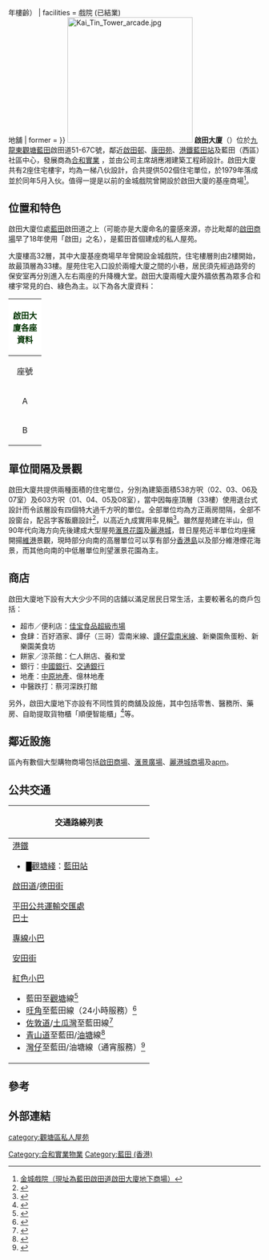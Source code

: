 {{Infobox_housinghk
| name = Kai Tin Tower <br> 啟田大廈
| address= 觀塘藍田啟田道51-67C號
| photo= Kai Tin Tower (full view).JPG
| developer= 合和實業
| use = 住宅
| blocknumber = 2座
| floornumber = 32層
| yearofcompletion = 1979年（{{#expr:{{CURRENTYEAR}} - 1979}}年樓齡）
| facilities = 戲院 (已結業) <br> 地舖
| former =
}}
[[File:Kai_Tin_Tower_arcade.jpg|250px]]
'''啟田大廈'''（{{lang-en|Kai Tin Tower}}）位於[[九龍東|九龍東]][[觀塘區|觀塘]][[藍田_(香港)|藍田]]啟田道51-67C號，鄰近[[啟田邨|啟田邨]]、[[康田苑|康田苑]]、[[港鐵|港鐵]][[藍田站_(香港)|藍田站]]及藍田（西區）社區中心，發展商為[[合和實業|合和實業]] ，並由公司主席胡應湘建築工程師設計。啟田大廈共有2座住宅樓宇，均為一梯八伙設計，合共提供502個住宅單位，於1979年落成並於同年5月入伙。值得一提是以前的金城戲院曾開設於啟田大廈的基座商場<ref>[[香港已結業戲院列表#.E8.A7.80.E5.A1.98.E5.8D.80|金城戲院（現址為藍田啟田道啟田大廈地下商場）]]</ref>。

==位置和特色==
啟田大廈位處[[藍田_(香港)|藍田]]啟田道之上（可能亦是大廈命名的靈感來源，亦比毗鄰的[[啟田商場|啟田商場]]早了18年使用「啟田」之名），是藍田首個建成的私人屋苑。

大廈樓高32層，其中大廈基座商場早年曾開設金城戲院，住宅樓層則由2樓開始，故最頂層為33樓。屋苑住宅入口設於兩幢大廈之間的小巷，居民須先經過路旁的保安室再分別進入左右兩座的升降機大堂。啟田大廈兩幢大廈外牆依舊為眾多合和樓宇常見的白、綠色為主。以下為各大廈資料：

{| class="wikitable" cellpadding="1" style="text-align:center;"
|-
! style="background:#FFFFFF; color:#003300" colspan="6"  align="center"| '''啟田大廈各座資料'''
|-
| width=50 | 座號 || width=200 | 大廈門牌 ||　width=100 | 大廈層數 || width=100 | 每層伙數 || width=100 | 單位數目 || width=100 | 入伙日期
|-
| A || 啟田道57-59號 || rowspan=2 | 32（2-33樓） || rowspan=2 | 8 || rowspan=2 | 251 || rowspan=2 | 1979年5月
|-
| B || 啟田道61-63號
|}

==單位間隔及景觀==
啟田大廈共提供兩種面積的住宅單位，分別為建築面積538方呎（02、03、06及07室）及603方呎（01、04、05及08室），當中因每座頂層（33樓）使用退台式設計而令該層設有四個特大過千方呎的單位。全部單位均為方正兩房間隔，全部不設窗台，配呂字客飯廳設計<ref>{{cite web|language=zh-hk|url=http://the-sun.on.cc/cnt/finance/20150114/00436_091.html|title=啟田大廈配套齊區外客Like|publisher=太陽報|date=2015-01-14|accessdate=2016-06-27|archive-date=2016-08-22|archive-url=https://web.archive.org/web/20160822233422/http://the-sun.on.cc/cnt/finance/20150114/00436_091.html|dead-url=no}}</ref>，以高近九成實用率見稱<ref>{{cite web|language=zh-hk|url=http://hk.on.cc/hk/bkn/cnt/finance/20160416/bkn-20160416222933372-0416_00842_001.html|title=呢區置出色：藍田雙王牌　4球住兩房|publisher=東方日報|date=2016-04-16|accessdate=2016-06-27|archive-date=2019-12-07|archive-url=https://web.archive.org/web/20191207095655/https://hk.on.cc/hk/bkn/cnt/finance/20160416/bkn-20160416222933372-0416_00842_001.html|dead-url=no}}</ref>。雖然屋苑建在半山，但90年代向海方向先後建成大型屋苑[[滙景花園|滙景花園]]及[[麗港城|麗港城]]，昔日屋苑近半單位均座擁開揚[[維港|維港]]景觀，現時部分向南的高層單位可以享有部分[[香港島|香港島]]以及部分維港煙花海景，而其他向南的中低層單位則望滙景花園為主。

==商店==
啟田大廈地下設有大大少少不同的店舖以滿足居民日常生活，主要較著名的商戶包括：

*超市／便利店：[[佳宝食品超級市場|佳宝食品超級市場]]
*食肆：百好酒家、譚仔（三哥）雲南米線、[[譚仔雲南米線|譚仔雲南米線]]、新樂園魚蛋粉、新樂園美食坊
*餅家／涼茶館：仁人餅店、養和堂
*銀行：[[中國銀行|中國銀行]]、[[交通銀行|交通銀行]]
*地產：[[中原地產|中原地產]]、億林地產
*中醫跌打：蔡河深跌打館
另外，啟田大廈地下亦設有不同性質的商舖及設施，其中包括零售、醫務所、藥房、自助提取貨物櫃「順便智能櫃」<ref>{{Cite web|title=順便智能櫃地址|url=https://htm.sf-express.com/hk/tc/dynamic_function/S.F.Network/EF-Locker/|accessdate=2021-03-20|author=順豐速運|archive-date=2021-01-18|archive-url=https://web.archive.org/web/20210118152214/https://htm.sf-express.com/hk/tc/dynamic_function/S.F.Network/EF-Locker/|dead-url=no}}</ref>等。

==鄰近設施==
區內有數個大型購物商場包括[[啟田商場|啟田商場]]、[[滙景廣場|滙景廣場]]、[[麗港城商場|麗港城商場]]及[[Apm_(香港)|apm]]。

==公共交通==
{| class="mw-collapsible mw-collapsed wikitable" style="background:white; margin: 0 auto; width: auto;"  
! 交通路線列表
|-
|
;[[港鐵|港鐵]]
*<font color="{{觀塘綫色彩}}">█</font>[[觀塘綫|觀塘綫]]：[[藍田站_(香港)|藍田站]]

;[[啟田道|啟田道]]/[[德田街|德田街]]
{{九龍新界巴士簡單列表|6P|14D|14H|15|15A|15X|16M|38|38P|40A|74S|88X|93M|215X|216M}}
{{過海隧道巴士簡單列表|690|690P|694}}
{{大嶼山巴士簡單列表|E22|E22X|N29}}
{{九龍專線小巴簡單列表|62S|76B}}
{{新界專線小巴簡單列表|17}}

;[[平田公共運輸交匯處|平田公共運輸交匯處]]
;[[香港巴士|巴士]]
{{九龍新界巴士簡單列表|15|15A|16|38|38P|40A|74S|88X|889}}
{{過海隧道巴士簡單列表|603|603A|603P|603S}}
;[[香港小巴|專線小巴]]
{{九龍專線小巴簡單列表|24|60}}

;[[安田街|安田街]]
{{九龍專線小巴簡單列表|24|60}}

;[[香港小巴|紅色小巴]]
*藍田至[[觀塘|觀塘]]線<ref>{{Cite web |url=http://www.16seats.net/chi/rmb/r_k60.html |title=觀塘市中心　—　藍田 |access-date=2016-08-19 |archive-url=https://web.archive.org/web/20170111065106/http://www.16seats.net/chi/rmb/r_k60.html |archive-date=2017-01-11 |dead-url=yes }}</ref>
*[[旺角|旺角]]至藍田線（24小時服務）<ref>{{Cite web |url=http://www.16seats.net/chi/rmb/r_k16.html |title=旺角花園街　—　藍田 |accessdate=2016-08-19 |archive-date=2018-08-25 |archive-url=https://web.archive.org/web/20180825131859/http://www.16seats.net/chi/rmb/r_k16.html |dead-url=yes }}</ref>
*[[佐敦道|佐敦道]]/[[土瓜灣|土瓜灣]]至藍田線<ref>{{Cite web |url=http://www.16seats.net/chi/rmb/r_k55.html |title=佐敦道寧波街　—　藍田 |accessdate=2016-08-19 |archive-date=2018-08-03 |archive-url=https://web.archive.org/web/20180803115549/http://www.16seats.net/chi/rmb/r_k55.html |dead-url=yes }}</ref>
*[[青山道|青山道]]至藍田/[[油塘|油塘]]線<ref>{{Cite web |url=http://www.16seats.net/chi/rmb/r_k38.html |title=青山道香港紗廠　—　藍田及油塘 |accessdate=2016-08-19 |archive-date=2017-05-06 |archive-url=https://web.archive.org/web/20170506144403/http://www.16seats.net/chi/rmb/r_k38.html |dead-url=no }}</ref>
*[[灣仔|灣仔]]至藍田/油塘線（通宵服務）<ref>{{Cite web |url=http://www.16seats.net/chi/rmb/r_kh63.html |title=灣仔　—　藍田及油塘 |accessdate=2016-08-19 |archive-date=2016-09-20 |archive-url=https://web.archive.org/web/20160920212806/http://www.16seats.net/chi/rmb/r_kh63.html |dead-url=yes }}</ref>
|}

==參考==
{{reflist}}

==外部連結==
{{合和實業有限公司}}

[[Category:合和實業物業|Category:合和實業物業]]
[[category:觀塘區私人屋苑|category:觀塘區私人屋苑]]
[[Category:藍田_(香港)|Category:藍田 (香港)]]